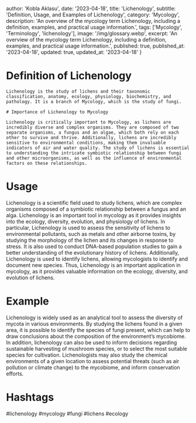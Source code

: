 
  author: 'Kobla Aklasu',
  date: '2023-04-18',
  title: 'Lichenology',
  subtitle: 'Definition, Usage, and Examples of Lichenology',
  category: 'Mycology',
  description: 'An overview of the mycology term Lichenology, including a definition, examples, and practical usage information.',
  tags: ['Mycology', 'Terminology', 'lichenology'],
  image: '/img/glossary.webp',
  excerpt: 'An overview of the mycology term Lichenology, including a definition, examples, and practical usage information.',
  published: true,
  published_at: '2023-04-18',
  updated: true,
  updated_at: '2023-04-18'
}




# Definition of Lichenology
    
    Lichenology is the study of lichens and their taxonomic classification, anatomy, ecology, physiology, biochemistry, and pathology. It is a branch of Mycology, which is the study of fungi. 
    
    # Importance of Lichenology to Mycology
    
    Lichenology is critically important to Mycology, as lichens are incredibly diverse and complex organisms. They are composed of two separate organisms, a fungus and an algae, which both rely on each other to survive and thrive. Additionally, lichens are incredibly sensitive to environmental conditions, making them invaluable indicators of air and water quality. The study of lichens is essential to understanding the intricate symbiotic relationship between fungi and other microorganisms, as well as the influence of environmental factors on these relationships.

# Usage

Lichenology is a scientific field used to study lichens, which are complex organisms composed of a symbiotic relationship between a fungus and an alga. Lichenology is an important tool in mycology as it provides insights into the ecology, diversity, evolution, and physiology of lichens. In particular, Lichenology is used to assess the sensitivity of lichens to environmental pollutants, such as metals and other airborne toxins, by studying the morphology of the lichen and its changes in response to stress. It is also used to conduct DNA-based population studies to gain a better understanding of the evolutionary history of lichens. Additionally, Lichenology is used to identify lichens, allowing mycologists to identify and document new species. Thus, Lichenology is an important application in mycology, as it provides valuable information on the ecology, diversity, and evolution of lichens.

# Example

Lichenology is widely used as an analytical tool to assess the diversity of mycota in various environments. By studying the lichens found in a given area, it is possible to identify the species of fungi present, which can help to draw conclusions about the composition of the environment’s mycobiome. In addition, lichenology can also be used to inform decisions regarding sustainable harvesting of mushroom species, or to select the most suitable species for cultivation. Lichenologists may also study the chemical environments of a given location to assess potential threats (such as air pollution or climate change) to the mycobiome, and inform conservation efforts.

# Hashtags

#lichenology #mycology #fungi #lichens #ecology

